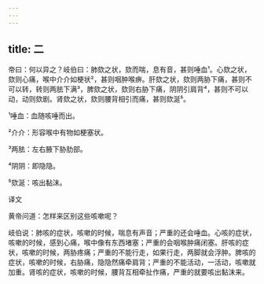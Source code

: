 ```yaml
---
---
---
```

title: 二
---




帝曰：何以异之？岐伯曰：肺欬之状，欬而喘，息有音，甚则唾血¹。心欬之状，欬则心痛，喉中介介如梗状²，甚则咽肿喉痹。肝欬之状，欬则两胁下痛，甚则不可以转，转则两胠下满³，脾欬之状，欬则右胁下痛，阴阴引肩背⁴，甚则不可以动，动则欬剧。肾欬之状，欬则腰背相引而痛，甚则欬涎⁵。

¹唾血：血随咳唾而出。

²介介：形容喉中有物如梗塞状。

³两胠：左右腋下胁肋部。

⁴阴阴：即隐隐。

⁵欬涎：咳出黏沫。

译文

黄帝问道：怎样来区别这些咳嗽呢？

岐伯说：肺咳的症状，咳嗽的时候，喘息有声音；严重的还会唾血。心咳的症状，咳嗽的时候，感到心痛，喉中像有东西堵塞；严重的会咽喉肿痛闭塞。肝咳的症状，咳嗽的时候，两胁疼痛；严重的不能行走，如果行走，两脚就会浮肿。脾咳的症状，咳嗽的时候，右胁痛，隐隐然痛牵肩背；严重的不能活动，一活动，咳嗽就加重。肾咳的症状，咳嗽的时候，腰背互相牵扯作痛，严重的就要咳出黏沫来。